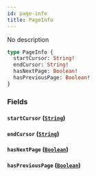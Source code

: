 ```yaml
---
id: page-info
title: PageInfo
---
```



No description

```graphql
type PageInfo {
  startCursor: String!
  endCursor: String!
  hasNextPage: Boolean!
  hasPreviousPage: Boolean!
}
```


### Fields

#### `startCursor` ([`String`](../../references/scalars/string))




#### `endCursor` ([`String`](../../references/scalars/string))




#### `hasNextPage` ([`Boolean`](../../references/scalars/boolean))




#### `hasPreviousPage` ([`Boolean`](../../references/scalars/boolean))






